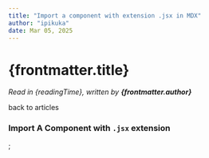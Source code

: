 ```yaml
---
title: "Import a component with extension .jsx in MDX"
author: "ipikuka"
date: Mar 05, 2025
---
```


# {frontmatter.title}

_Read in {readingTime}, written by **{frontmatter.author}**_

<Link href={"/articles-modules-components"}>back to articles</Link>

### Import A Component with `.jsx` extension


<Bar />;
